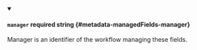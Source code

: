 
<details className="config-field" data-expandable="false" open>
<summary>

#### `manager` <span className="config-field-required" data-required="false">required</span> <span className="config-field-type">string</span> <span className="config-field-default"></span> <span className="config-field-enum"></span> {#metadata-managedFields-manager}

Manager is an identifier of the workflow managing these fields.

</summary>



</details>
